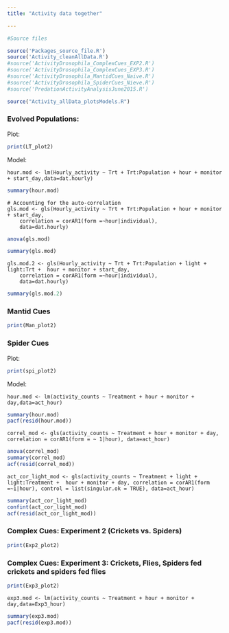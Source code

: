 ```yaml
---
title: "Activity data together"

---
```


```r
#Source files

source('Packages_source_file.R')
source('Activity_cleanAllData.R')
#source('ActivityDrosophila_ComplexCues_EXP2.R')
#source('ActivityDrosophila_ComplexCues_EXP3.R')
#source('ActivityDrosophila_MantidCues_Naive.R')
#source('ActivityDrosophila_SpiderCues_Nieve.R')
#source('PredationActivityAnalysisJune2015.R')
```


```r
source("Activity_allData_plotsModels.R")
```


### Evolved Populations:
Plot:
```r
print(LT_plot2)
```
Model:

```
hour.mod <- lm(Hourly_activity ~ Trt + Trt:Population + hour + monitor + start_day,data=dat.hourly)
```
```r
summary(hour.mod)
```

```
# Accounting for the auto-correlation
gls.mod <- gls(Hourly_activity ~ Trt + Trt:Population + hour + monitor + start_day,
    correlation = corAR1(form =~hour|individual),
    data=dat.hourly)
```  

```r
anova(gls.mod)

summary(gls.mod)
```

```
gls.mod.2 <- gls(Hourly_activity ~ Trt + Trt:Population + light + light:Trt +  hour + monitor + start_day,
    correlation = corAR1(form =~hour|individual),
    data=dat.hourly)  
```

```r
summary(gls.mod.2)
```



### Mantid Cues
```r
print(Man_plot2)

```


### Spider Cues
Plot:
```r
print(spi_plot2)
```

Model:

```
hour.mod <- lm(activity_counts ~ Treatment + hour + monitor + day,data=act_hour)
```
```r
summary(hour.mod)
pacf(resid(hour.mod))
```

```
correl_mod <- gls(activity_counts ~ Treatment + hour + monitor + day, correlation = corAR1(form = ~ 1|hour), data=act_hour)
```
```r
anova(correl_mod)
summary(correl_mod)
acf(resid(correl_mod))
```

```
act_cor_light_mod <- gls(activity_counts ~ Treatment + light + light:Treatment +  hour + monitor + day, correlation = corAR1(form =~1|hour), control = list(singular.ok = TRUE), data=act_hour)
```

```r
summary(act_cor_light_mod)
confint(act_cor_light_mod)
acf(resid(act_cor_light_mod))
```

### Complex Cues: Experiment 2 (Crickets vs. Spiders)
```r
print(Exp2_plot2)

```


### Complex Cues: Experiment 3: Crickets, Flies, Spiders fed crickets and spiders fed flies

```r
print(Exp3_plot2)
```

```
exp3.mod <- lm(activity_counts ~ Treatment + hour + monitor + day,data=Exp3_hour)

```

```r
summary(exp3.mod)
pacf(resid(exp3.mod))
```